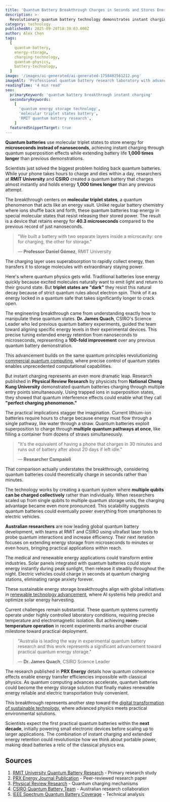 ```yaml
---
title: 'Quantum Battery Breakthrough Charges in Seconds and Stores Energy 1,000 Times Longer'
description: >-
  Revolutionary quantum battery technology demonstrates instant charging capabilities and extends energy retention from nanoseconds to microseconds through molecular triplet states, marking a major leap toward practical quantum energy storage.
category: technology
publishedAt: 2025-09-20T18:39:03.000Z
author: Alex Chen
tags:
  [
    quantum-battery,
    energy-storage,
    charging-technology,
    quantum-physics,
    battery-technology,
  ]
image: '/images/ai-generated/ai-generated-1758402561212.png'
imageAlt: 'Professional quantum battery research laboratory with advanced scientific equipment and quantum physics instruments, showcasing breakthrough technology for instant charging and extended energy storage'
readingTime: '4 min read'
seo:
  primaryKeyword: 'quantum battery breakthrough instant charging'
  secondaryKeywords:
    [
      'quantum energy storage technology',
      'molecular triplet states battery',
      'RMIT quantum battery research',
    ]
  featuredSnippetTarget: true
---
```


**Quantum batteries** use molecular triplet states to store energy for **microseconds instead of nanoseconds**, achieving instant charging through quantum superposition effects while extending battery life **1,000 times longer** than previous demonstrations.

Scientists just solved the biggest problem holding back quantum batteries. While your phone takes hours to charge and dies within a day, researchers at **RMIT University** and **CSIRO** created a quantum battery that charges almost instantly and holds energy **1,000 times longer** than any previous attempt.

The breakthrough centers on **molecular triplet states**, a quantum phenomenon that acts like an energy vault. Unlike regular battery chemistry where ions shuffle back and forth, these quantum batteries trap energy in special molecular states that resist releasing their stored power. The result is a device that retains energy for **40.3 microseconds** compared to the previous record of just nanoseconds.

> "We built a battery with two separate layers inside a microcavity: one for charging, the other for storage."
>
> — **Professor Daniel Gómez**, RMIT University

The charging layer uses superabsorption to rapidly collect energy, then transfers it to storage molecules with extraordinary staying power.

Here's where quantum physics gets wild. Traditional batteries lose energy quickly because excited molecules naturally want to emit light and return to their ground state. But **triplet states are "dark"** they resist this natural decay because of strict quantum rules about electron spin. Think of it as energy locked in a quantum safe that takes significantly longer to crack open.

The engineering breakthrough came from understanding exactly how to manipulate these quantum states. **Dr. James Quach**, CSIRO's Science Leader who led previous quantum battery experiments, guided the team toward aligning specific energy levels in their experimental devices. This precise tuning extended energy retention from nanoseconds to microseconds, representing a **100-fold improvement** over any previous quantum battery demonstration.

This advancement builds on the same quantum principles revolutionizing [commercial quantum computing](../technology/quantum-computing-2025-commercial-breakthrough), where precise control of quantum states enables unprecedented computational capabilities.

But instant charging represents an even more dramatic leap. Research published in **Physical Review Research** by physicists from **National Cheng Kung University** demonstrated quantum batteries charging through multiple entry points simultaneously. Using trapped ions in superposition states, they showed that quantum interference effects could enable what they call **"perfect charging phenomenon."**

The practical implications stagger the imagination. Current lithium-ion batteries require hours to charge because energy must flow through a single pathway, like water through a straw. Quantum batteries exploit superposition to charge through **multiple quantum pathways at once**, like filling a container from dozens of straws simultaneously.

> "It's the equivalent of having a phone that charges in 30 minutes and runs out of battery after about 20 days if left idle."
>
> — **Researcher Campaioli**

That comparison actually understates the breakthrough, considering quantum batteries could theoretically charge in seconds rather than minutes.

The technology works by creating a quantum system where **multiple qubits can be charged collectively** rather than individually. When researchers scaled up from single qubits to multiple quantum storage units, the charging advantage became even more pronounced. This scalability suggests quantum batteries could eventually power everything from smartphones to electric vehicles.

**Australian researchers** are now leading global quantum battery development, with teams at RMIT and CSIRO using ultrafast laser tools to probe quantum interactions and increase efficiency. Their next iteration focuses on extending energy storage from microseconds to minutes or even hours, bringing practical applications within reach.

The medical and renewable energy applications could transform entire industries. Solar panels integrated with quantum batteries could store energy instantly during peak sunlight, then release it steadily throughout the night. Electric vehicles could charge in seconds at quantum charging stations, eliminating range anxiety forever.

These sustainable energy storage breakthroughs align with global initiatives in [renewable technology advancement](../technology/ai-solar-storm-prediction-nyuad-breakthrough-45-percent-accuracy), where AI systems help predict and optimize solar energy harvesting.

Current challenges remain substantial. These quantum systems currently operate under highly controlled laboratory conditions, requiring precise temperature and electromagnetic isolation. But achieving **room-temperature operation** in recent experiments marks another crucial milestone toward practical deployment.

> "Australia is leading the way in experimental quantum battery research and this work represents a significant advancement toward practical quantum energy storage."
>
> — **Dr. James Quach**, CSIRO Science Leader

The research published in **PRX Energy** details how quantum coherence effects enable energy transfer efficiencies impossible with classical physics. As quantum computing advances accelerate, quantum batteries could become the energy storage solution that finally makes renewable energy reliable and electric transportation truly convenient.

This breakthrough represents another step toward the [digital transformation of sustainable technology](../culture/fiji-digital-sovereignty-pacific-island-sustainable-technology), where advanced physics meets practical environmental solutions.

Scientists expect the first practical quantum batteries within the **next decade**, initially powering small electronic devices before scaling up to larger applications. The combination of instant charging and extended energy retention could revolutionize how we think about portable power, making dead batteries a relic of the classical physics era.

## Sources

1. [RMIT University Quantum Battery Research](https://www.rmit.edu.au/news/all-news/2025/jul/quantum-battery-device) - Primary research study
2. [PRX Energy Journal Publication](https://journals.aps.org/prxenergy/) - Peer-reviewed research paper
3. [Physical Review Research](https://journals.aps.org/prresearch/) - Quantum charging mechanisms
4. [CSIRO Quantum Battery Team](https://www.csiro.au/) - Australian research collaboration
5. [IEEE Spectrum Quantum Battery Coverage](https://spectrum.ieee.org/quantum-battery-rmit-university) - Technical analysis
